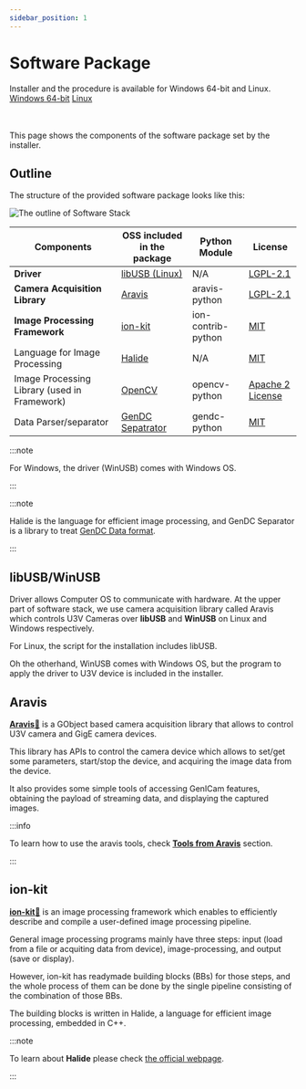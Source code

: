 ```yaml
---
sidebar_position: 1
---
```


# Software Package




<div class="jsx-section">
Installer and the procedure is available for Windows 64-bit and Linux.
<div class="board">
<a class="card on-board-2" href="windows">Windows 64-bit</a>
<a class="card on-board-2" href="linux">Linux</a>
</div></div>
<br></br>

This page shows the components of the software package set by the installer. 

## Outline

The structure of the provided software package looks like this:

![The outline of Software Stack](./img/generic-sw-stack.png)

| Components | OSS included in the package | Python Module | License |
| --------   | ------- | ------- | ------- |
| **Driver** | [libUSB (Linux)](#libusbwinusb) | N/A | [LGPL-2.1](https://github.com/libusb/libusb/blob/master/COPYING) |
| **Camera Acquisition Library** | [Aravis](#aravis) | aravis-python | [LGPL-2.1](https://github.com/AravisProject/aravis?tab=LGPL-2.1-1-ov-file) |
| **Image Processing Framework** | [ion-kit](#ion-kit) | ion-contrib-python | [MIT](https://github.com/fixstars/ion-kit?tab=MIT-1-ov-file) |
| Language for Image Processing | [Halide](https://halide-lang.org/) | N/A | [MIT](https://github.com/halide/Halide/blob/main/LICENSE.txt) |
| Image Processing Library (used in Framework) | [OpenCV](https://opencv.org/) | opencv-python | [Apache 2 License](https://opencv.org/license/) |
| Data Parser/separator | [GenDC Sepatrator](https://github.com/Sensing-Dev/GenDC) | gendc-python | [MIT](https://github.com/Sensing-Dev/GenDC/tree/refactor/python?tab=License-1-ov-file) |

:::note

For Windows, the driver (WinUSB) comes with Windows OS.

:::

:::note

Halide is the language for efficient image processing, and GenDC Separator is a library to treat [GenDC Data format](../lessons/camera.md).

:::

## libUSB/WinUSB

Driver allows Computer OS to communicate with hardware. At the upper part of software stack, we use camera acquisition library called Aravis which controls U3V Cameras over **libUSB** and **WinUSB** on Linux and Windows respectively.

For Linux, the script for the installation includes libUSB.

Oh the otherhand, WinUSB comes with Windows OS, but the program to apply the driver to U3V device is included in the installer.

## Aravis

[**Aravis**&#128279;](https://aravisproject.github.io/aravis/) is a GObject based camera acquisition library that allows to control U3V camera and GigE camera devices. 

This library has APIs to control the camera device which allows to set/get some parameters, start/stop the device, and acquiring the image data from the device.

It also provides some simple tools of accessing GenICam features, obtaining the payload of streaming data, and displaying the captured images.

:::info

To learn how to use the aravis tools, check **[Tools from Aravis](../external/aravis/arv-tools)** section.

:::

## ion-kit

[**ion-kit**&#128279;](https://github.com/fixstars/ion-kit) is an image processing framework which enables to efficiently describe and compile a user-defined image processing pipeline. 

General image processing programs mainly have three steps: input (load from a file or acquiting data from device), image-processing, and output (save or display).

However, ion-kit has readymade building blocks (BBs) for those steps, and the whole process of them can be done by the single pipeline consisting of the combination of those BBs. 

The building blocks is written in Halide, a language for efficient image processing, embedded in C++. 

:::note

To learn about **Halide** please check [the official webpage](https://halide-lang.org/).

:::